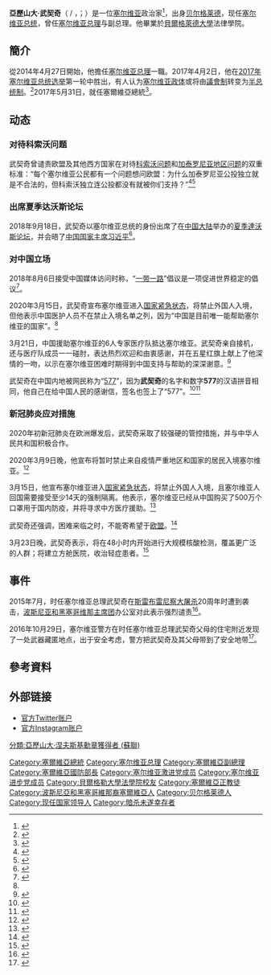 {{Infobox officeholder
| name = 亞歷山大·武契奇<br>Александар Вучић<br>Aleksandar Vučić
| image = Aleksandar Vučić 2019 (cropped).jpg
| office = [[塞尔维亚总統|塞尔维亚总統]]
| term_start = 2017年5月31日
| term_end = 
| primeminister = [[安娜·布爾納比奇|安娜·布爾納比奇]]
| predecessor = [[托米斯拉夫·尼科利奇|托米斯拉夫·尼科利奇]]
| office1 = [[塞尔维亚总理|塞尔维亚总理]]
| term_start1 = 2014年4月27日
| term_end1 = 2017年5月31日
| president1 = [[托米斯拉夫·尼科利奇|托米斯拉夫·尼科利奇]]
| predecessor1 = [[伊维察·达契奇|伊维察·达契奇]]
| successor1 = 伊维察·达契奇
| office2 = 塞爾維亞國防部長
| term_start2 = 2012年7月27日
| term_end2 = 2013年9月2日
| predecessor2 = 德拉甘·苏塔诺瓦茨
| primeminister2 = [[伊维察·达契奇|伊维察·达契奇]]
| successor2 = [[内博伊沙·罗迪奇|内博伊沙·罗迪奇]]
| office3 = 塞爾維亞第一副總理
| term_start3 = 2012年7月27日
| term_end3 = 2014年4月27日
| predecessor3 = 伊维察·达契奇
| primeminister3 = 伊维察·达契奇
| successor3 = 伊维察·达契奇
| office4 = 塞爾維亞新聞部長
| primeminister4 = [[米尔科·马里亚诺维奇|米尔科·马里亚诺维奇]]
| term_start4 = 1998年3月24日
| term_end4 = 2000年10月24日
| predecessor4 = 拉德米拉·雷德米拉
| successor4 = [[伊维察·达契奇|伊维察·达契奇]]
| birth_date = {{birth date and age|1970|3|5}}
| birth_place = {{flag|南斯拉夫社会主义联邦共和国|name=南斯拉夫}}[[塞尔维亚社会主义共和国|塞尔维亚社会主义共和国]][[贝尔格莱德|贝尔格莱德]]
| nationality = {{YUG}}<br>{{flag|Serbia and Montenegro}}<br>{{flag|Serbia}}
| death_date = 
| death_place = 
| signature = Signature Aleksandar Vucic.png
| spouse = {{marriage|基希亚·金科维奇|1997|2011|reason=div}}<br>{{marriage|塔玛拉·杜卡诺维奇|2013}}
| children = 3
| alma_mater = [[贝尔格莱德大学|贝尔格莱德大学]]
| party = [[塞尔维亚激进党|塞尔维亚激进党]] {{small|(1993－2008)}}<br>[[塞尔维亚前进党|塞尔维亚前进党]] {{small|(2008－至今)}}
| religion = [[塞爾維亞正教會|塞爾維亞東正教]]
| website = {{URL|https://vucic.rs/}}
| 绰号 = 577
}}

'''亞歷山大·武契奇'''（{{lang-sr|Александар Вучић}} / {{lang|sr|Aleksandar Vučić}}，{{IPA-sh|aleksǎːndar ʋǔtʃitɕ|pron}}；{{bd|1970年|3月5日}}）是一位[[塞尔维亚|塞尔维亚]]政治家<ref name="vucic">{{cite news|title=Detalji o narodnom poslaniku: Vučić, Aleksandar|publisher=National Assembly of Serbia|language=sr}}</ref>，出身[[贝尔格莱德|贝尔格莱德]]，现任[[塞尔维亚总统|塞尔维亚总统]]，曾任[[塞尔维亚总理|塞尔维亚总理]]与副总理。他畢業於[[贝尔格莱德大学|貝爾格萊德大學]]法律學院。

== 簡介 ==
從2014年4月27日開始，他擔任[[塞尔维亚总理|塞尔维亚总理]]一職。2017年4月2日，他在[[2017年塞尔维亚总统选举|2017年塞尔维亚总统选举]]第一轮中胜出，有人认为[[塞爾維亞政治|塞尔维亚政体]]或将由[[議會制|議會制]]转变为[[半总统制|半总统制]]。<ref>{{cite web |url=http://www.voachinese.com/a/news-serbia-election-20170403/3793717.html |language= |title=塞尔维亚总统选举 保守派候选人大胜 |publisher=美国之音 |date=2017年4月3日 |accessdate= |archive-date=2019年5月15日 |archive-url=https://web.archive.org/web/20190515160646/https://www.voachinese.com/a/news-serbia-election-20170403/3793717.html |dead-url=no }}</ref>2017年5月31日，就任塞爾維亞總統<ref>{{Cite news|url=https://finance.sina.com.cn/roll/2017-06-01/doc-ifyfuvpm6908487.shtml|title=武契奇宣誓就任塞尔维亚新一届总统|author=王慧娟|publisher=[[新华社|新华社]]|date=2017-06-01|accessdate=2022-04-05|language=zh|archive-date=2022-04-05|archive-url=https://web.archive.org/web/20220405163455/http://finance.sina.com.cn/roll/2017-06-01/doc-ifyfuvpm6908487.shtml}}</ref>。

== 动态 ==
=== 对待科索沃问题 ===
{{Seealso|2008年科索沃宣佈獨立事件}}
武契奇曾谴责欧盟及其他西方国家在对待[[2008年科索沃宣佈獨立事件|科索沃问题]]和[[加泰隆尼亞獨立運動|加泰罗尼亚地区问题]]的双重标准：“每个塞尔维亚公民都有一个问题想问欧盟：为什么加泰罗尼亚公投独立就是不合法的，但科索沃独立连公投都没有就被你们支持？”<ref>{{Cite web|title=一觉醒来这个欧洲国家急了，大骂欧盟：双标！虚伪！|url=http://world.huanqiu.com/exclusive/2017-10/11306187.html|accessdate=2019-02-24|date=2017-10-03|work=环球网|archive-url=https://web.archive.org/web/20171007191056/http://world.huanqiu.com/exclusive/2017-10/11306187.html|archive-date=2017-10-07|dead-url=no}}</ref><ref>{{Cite news|title=Serbia accuses world of double standards over Catalonia and Kosovo|url=https://www.reuters.com/article/us-spain-politics-catalonia-serbia-idUSKCN1C818G|newspaper=Reuters|date=2017-10-03|accessdate=2019-02-24|language=en|archive-date=2019-05-13|archive-url=https://web.archive.org/web/20190513052806/https://www.reuters.com/article/us-spain-politics-catalonia-serbia-idUSKCN1C818G|dead-url=no}}</ref>

=== 出席夏季达沃斯论坛 ===
2018年9月18日，武契奇以塞尔维亚总统的身份出席了在[[中华人民共和国|中国大陆]]举办的[[世界經濟論壇新領軍者年會|夏季達沃斯论坛]]，并会晤了[[中华人民共和国主席|中国国家主席]][[习近平|习近平]]<ref>{{Cite web|title=习近平会见塞尔维亚总统武契奇|url=http://www.gov.cn/xinwen/2018-09/18/content_5323124.htm|accessdate=2019-02-24|date=2018-09-18|work=中国政府网|archive-date=2021-10-15|archive-url=https://web.archive.org/web/20211015071007/http://www.gov.cn/xinwen/2018-09/18/content_5323124.htm}}</ref>。

=== 对中国立场 ===
2018年8月6日接受中国媒体访问时称，“[[一带一路|一带一路]]”倡议是一项促进世界稳定的倡议<ref>{{Cite web|title=专访：“一带一路”倡议是促进世界稳定的倡议——访塞尔维亚总统武契奇|url=http://www.xinhuanet.com/world/2018-08/07/c_1123234694.htm|accessdate=2019-02-24|date=2018-08-07|work=新华网|archive-url=https://web.archive.org/web/20200324141144/http://www.xinhuanet.com/world/2018-08/07/c_1123234694.htm|archive-date=2020-03-24|dead-url=yes}}</ref>。

2020年3月15日，武契奇宣布塞尔维亚进入[[紧急状态|国家紧急状态]]，将禁止外国人入境，但他表示中国医护人员不在禁止入境名单之列，因为“中国是目前唯一能帮助塞尔维亚的国家”。<ref name=":0" />

3月21日，中国援助塞尔维亚的6人专家医疗队抵达塞尔维亚。武契奇亲自接机，还与医疗队成员一一碰肘，表达热烈欢迎和由衷感谢，并在五星红旗上献上了他深情的一吻，以示在塞尔维亚困难时期得到中国支持与帮助的深深谢意。<ref>{{Cite web|title=万里驰援 风雨同心——中国携手塞尔维亚共同抗疫|url=http://www.xinhuanet.com/world/2020-03/24/c_1125757522.htm|accessdate=2020-03-24|date=2020-03-24|work=新华网|archive-url=https://web.archive.org/web/20200324130642/http://www.xinhuanet.com/world/2020-03/24/c_1125757522.htm|archive-date=2020-03-24|dead-url=yes}}</ref>

武契奇在中国内地被网民称为“[[577|577]]”，因为'''武契奇'''的名字和数字'''577'''的汉语拼音相同，他自己在给中国人民的感谢信，签名也签上了“577”。<ref>{{Cite web|title=塞尔维亚总统武契奇“官宣”577|url=http://m.news.cctv.com/2021/02/10/ARTIeOkumnuohHT8LtxmeYpn210210.shtml|access-date=2022-04-10|author=张颖|date=2021-02-10|work=央视新闻}}</ref><ref>{{Cite web|title=塞尔维亚总统武契奇为中国人民写祝福贺卡，签名“577”|url=https://finance.sina.com.cn/tech/2021-02-10/doc-ikftssap5083245.shtml|access-date=2022-04-10|date=2021-02-10|last=环球时报|work=新浪网|archive-date=2022-04-10|archive-url=https://web.archive.org/web/20220410151438/https://finance.sina.com.cn/tech/2021-02-10/doc-ikftssap5083245.shtml}}</ref>

=== 新冠肺炎应对措施 ===
2020年初新冠肺炎在欧洲爆发后，武契奇采取了较强硬的管控措施，并与中华人民共和国积极合作。

2020年3月9日晚，他宣布将暂时禁止来自疫情严重地区和国家的居民入境塞尔维亚。<ref>{{Cite web|title=塞尔维亚总统：暂时禁止疫情严重地区的人员入境|url=https://world.huanqiu.com/article/9CaKrnKpORl/|accessdate=2020-03-18|date=2020-03-10|work=环球网|archive-url=https://web.archive.org/web/20200317233417/https://world.huanqiu.com/article/9CaKrnKpORl/|archive-date=2020-03-17|dead-url=no}}</ref> 

3月15日，他宣布塞尔维亚进入[[紧急状态|国家紧急状态]]，将禁止外国人入境，且塞尔维亚人回国需要接受至少14天的强制隔离。他表示，塞尔维亚已经从中国购买了500万个口罩用于国内防疫，并将寻求中方医疗援助。<ref name=":0">{{Cite web|title=塞尔维亚禁止外国人入境 中国医护人员除外|url=http://www.yangtse.com/zncontent/359106.html|accessdate=2020-03-18|date=2020-03-16|work=扬子晚报|archive-url=https://web.archive.org/web/20200317233413/http://www.yangtse.com/zncontent/359106.html|archive-date=2020-03-17|dead-url=no}}</ref>

武契奇还强调，困难来临之时，不能寄希望于[[欧洲联盟|欧盟]]。<ref>{{Cite web|title=Serbian President Labels European Solidarity ‘Fairy Tale’, Says Only China Can Assist in Coronavirus Response|url=https://www.nationalreview.com/news/coronavirus-outbreak-serbian-president-aleksandar-vucic-labels-european-solidarity-fairy-tale-says-only-china-can-assist-in-coronavirus-response/|accessdate=2020-03-18|date=2020-03-16|work=National Review|language=en-US|archive-date=2021-01-08|archive-url=https://web.archive.org/web/20210108172813/https://www.nationalreview.com/news/coronavirus-outbreak-serbian-president-aleksandar-vucic-labels-european-solidarity-fairy-tale-says-only-china-can-assist-in-coronavirus-response/|dead-url=no}}</ref>

3月23日晚，武契奇表示，将在48小时内开始进行大规模核酸检测，覆盖更广泛的人群；将建立方舱医院，收治轻症患者。<ref>{{Cite web|title=塞尔维亚总统：将迅速推广中国经验|url=https://news.china.com/international/1000/20200324/37965296.html|accessdate=2020-03-24|date=2020-03-24|work=中华网|archive-url=https://web.archive.org/web/20200328132400/https://news.china.com/international/1000/20200324/37965296.html|archive-date=2020-03-28|dead-url=no}}</ref>

== 事件 ==
2015年7月，时任塞尔维亚总理武契奇在[[斯雷布雷尼察大屠杀|斯雷布雷尼察大屠杀]]20周年时遭到袭击，[[波斯尼亚和黑塞哥维那主席团|波斯尼亚和黑塞哥维那主席团]]办公室对此表示强烈谴责<ref>{{Cite web|title=波黑总统办公室谴责塞尔维亚总理遇袭|url=https://www.bbc.com/zhongwen/simp/world/2015/07/150711_bosnia_serbia|work=BBC News 中文|accessdate=2019-02-24|language=zh-Hans|archive-date=2019-05-13|archive-url=https://web.archive.org/web/20190513072026/https://www.bbc.com/zhongwen/simp/world/2015/07/150711_bosnia_serbia|dead-url=no}}</ref>。

2016年10月29日，塞尔维亚警方在时任塞尔维亚总理武契奇父母的住宅附近发现了一处武器藏匿地点，出于安全考虑，警方把武契奇及其父母带到了安全地带<ref>{{Cite web|title=住宅旁惊现武器 塞尔维亚总理紧急“避险”-新华网|url=http://www.xinhuanet.com//world/2016-10/31/c_129343166.htm|accessdate=2019-02-24|date=2016-10-31|last=张艺|work=新华网|archive-url=https://web.archive.org/web/20190513093953/http://www.xinhuanet.com//world/2016-10/31/c_129343166.htm|archive-date=2019-05-13|dead-url=no}}</ref>。

== 參考資料 ==
{{Reflist|2}}

== 外部链接 ==

* [https://twitter.com/avucic 官方Twitter账户] {{Wayback|url=https://twitter.com/avucic |date=20210213054725 }}
* [https://www.instagram.com/buducnostsrbijeav/ 官方Instagram账户] {{Wayback|url=https://www.instagram.com/buducnostsrbijeav/ |date=20201024130626 }}
{{DEFAULTSORT:Vucic, Aleksandar}}{{authority control}}
[[分類:亞歷山大·涅夫斯基勳章獲得者_(蘇聯)|分類:亞歷山大·涅夫斯基勳章獲得者 (蘇聯)]]
[[Category:塞爾維亞總統|Category:塞爾維亞總統]]
[[Category:塞尔维亚总理|Category:塞尔维亚总理]]
[[Category:塞爾維亞副總理|Category:塞爾維亞副總理]]
[[Category:塞爾維亞國防部長|Category:塞爾維亞國防部長]]
[[Category:塞尔维亚激进党成员|Category:塞尔维亚激进党成员]]
[[Category:塞尔维亚进步党成员|Category:塞尔维亚进步党成员]]
[[Category:貝爾格勒大學法學院校友|Category:貝爾格勒大學法學院校友]]
[[Category:塞爾維亞正教徒|Category:塞爾維亞正教徒]]
[[Category:波斯尼亞和黑塞哥維那裔塞爾維亞人|Category:波斯尼亞和黑塞哥維那裔塞爾維亞人]]
[[Category:贝尔格莱德人|Category:贝尔格莱德人]]
[[Category:现任国家领导人|Category:现任国家领导人]]
[[Category:暗杀未遂幸存者|Category:暗杀未遂幸存者]]